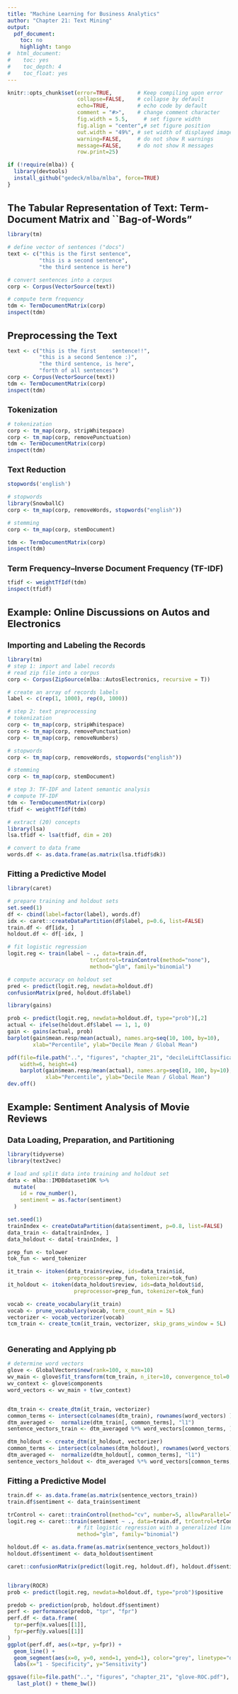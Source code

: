 ```yaml
---
title: "Machine Learning for Business Analytics"
author: "Chapter 21: Text Mining"
output:
  pdf_document:
    toc: no
    highlight: tango
#  html_document:
#    toc: yes
#    toc_depth: 4
#    toc_float: yes
---
```

<style>
h1.title { font-size: 28px; }
h1 { font-size: 22px; }
h2 { font-size: 18px; }
h3 { font-size: 14px; }
h4 { font-size: 12px; }
</style>
```r
knitr::opts_chunk$set(error=TRUE,        # Keep compiling upon error
                      collapse=FALSE,    # collapse by default
                      echo=TRUE,         # echo code by default
                      comment = "#>",    # change comment character
                      fig.width = 5.5,     # set figure width
                      fig.align = "center",# set figure position
                      out.width = "49%", # set width of displayed images
                      warning=FALSE,     # do not show R warnings
                      message=FALSE,     # do not show R messages
                      row.print=25)
```


```r
if (!require(mlba)) {
  library(devtools)
  install_github("gedeck/mlba/mlba", force=TRUE)
}
```

# The Tabular Representation of Text: Term-Document Matrix and ``Bag-of-Words"
```r
library(tm)

# define vector of sentences ("docs")
text <- c("this is the first sentence",
          "this is a second sentence",
          "the third sentence is here")

# convert sentences into a corpus
corp <- Corpus(VectorSource(text))

# compute term frequency
tdm <- TermDocumentMatrix(corp)
inspect(tdm)
```

# Preprocessing the Text
```r
text <- c("this is the first     sentence!!",
          "this is a second Sentence :)",
          "the third sentence, is here",
          "forth of all sentences")
corp <- Corpus(VectorSource(text))
tdm <- TermDocumentMatrix(corp)
inspect(tdm)
```

## Tokenization
```r
# tokenization
corp <- tm_map(corp, stripWhitespace)
corp <- tm_map(corp, removePunctuation)
tdm <- TermDocumentMatrix(corp)
inspect(tdm)
```

## Text Reduction
```r
stopwords('english')
```

```r
# stopwords
library(SnowballC)
corp <- tm_map(corp, removeWords, stopwords("english"))

# stemming
corp <- tm_map(corp, stemDocument)

tdm <- TermDocumentMatrix(corp)
inspect(tdm)
```

## Term Frequency--Inverse Document Frequency (TF-IDF)
```r
tfidf <- weightTfIdf(tdm)
inspect(tfidf)
```

# Example: Online Discussions on Autos and Electronics
## Importing and Labeling the Records
```r
library(tm)
# step 1: import and label records
# read zip file into a corpus
corp <- Corpus(ZipSource(mlba::AutosElectronics, recursive = T))

# create an array of records labels
label <- c(rep(1, 1000), rep(0, 1000))

# step 2: text preprocessing
# tokenization
corp <- tm_map(corp, stripWhitespace)
corp <- tm_map(corp, removePunctuation)
corp <- tm_map(corp, removeNumbers)

# stopwords
corp <- tm_map(corp, removeWords, stopwords("english"))

# stemming
corp <- tm_map(corp, stemDocument)

# step 3: TF-IDF and latent semantic analysis
# compute TF-IDF
tdm <- TermDocumentMatrix(corp)
tfidf <- weightTfIdf(tdm)

# extract (20) concepts
library(lsa)
lsa.tfidf <- lsa(tfidf, dim = 20)

# convert to data frame
words.df <- as.data.frame(as.matrix(lsa.tfidf$dk))
```

## Fitting a Predictive Model
```r
library(caret)

# prepare training and holdout sets
set.seed(1)
df <- cbind(label=factor(label), words.df)
idx <- caret::createDataPartition(df$label, p=0.6, list=FALSE)
train.df <- df[idx, ]
holdout.df <- df[-idx, ]

# fit logistic regression
logit.reg <- train(label ~ ., data=train.df,
                          trControl=trainControl(method="none"),
                          method="glm", family="binomial")

# compute accuracy on holdout set
pred <- predict(logit.reg, newdata=holdout.df)
confusionMatrix(pred, holdout.df$label)
```

```r
library(gains)

prob <- predict(logit.reg, newdata=holdout.df, type="prob")[,2]
actual <- ifelse(holdout.df$label == 1, 1, 0)
gain <- gains(actual, prob)
barplot(gain$mean.resp/mean(actual), names.arg=seq(10, 100, by=10),
        xlab="Percentile", ylab="Decile Mean / Global Mean")
```

```r
pdf(file=file.path("..", "figures", "chapter_21", "decileLiftClassification.pdf"),
    width=6, height=4)
    barplot(gain$mean.resp/mean(actual), names.arg=seq(10, 100, by=10),
            xlab="Percentile", ylab="Decile Mean / Global Mean")
dev.off()
```

# Example: Sentiment Analysis of Movie Reviews
## Data Loading, Preparation, and Partitioning
```r
library(tidyverse)
library(text2vec)

# load and split data into training and holdout set
data <- mlba::IMDBdataset10K %>%
  mutate(
    id = row_number(),
    sentiment = as.factor(sentiment)
  )

set.seed(1)
trainIndex <- createDataPartition(data$sentiment, p=0.8, list=FALSE)
data_train <- data[trainIndex, ]
data_holdout <- data[-trainIndex, ]
```

```r
prep_fun <- tolower
tok_fun <- word_tokenizer

it_train <- itoken(data_train$review, ids=data_train$id,
                   preprocessor=prep_fun, tokenizer=tok_fun)
it_holdout <- itoken(data_holdout$review, ids=data_holdout$id,
                     preprocessor=prep_fun, tokenizer=tok_fun)

vocab <- create_vocabulary(it_train)
vocab <- prune_vocabulary(vocab, term_count_min = 5L)
vectorizer <- vocab_vectorizer(vocab)
tcm_train <- create_tcm(it_train, vectorizer, skip_grams_window = 5L)
```

```r

```

## Generating and Applying pb
```r
# determine word vectors
glove <- GlobalVectors$new(rank=100, x_max=10)
wv_main <- glove$fit_transform(tcm_train, n_iter=10, convergence_tol=0.01, n_threads=8)
wv_context <- glove$components
word_vectors <- wv_main + t(wv_context)
```

```r

```

```r
dtm_train <- create_dtm(it_train, vectorizer)
common_terms <- intersect(colnames(dtm_train), rownames(word_vectors) )
dtm_averaged <-  normalize(dtm_train[, common_terms], "l1")
sentence_vectors_train <- dtm_averaged %*% word_vectors[common_terms, ]

dtm_holdout <- create_dtm(it_holdout, vectorizer)
common_terms <- intersect(colnames(dtm_holdout), rownames(word_vectors) )
dtm_averaged <-  normalize(dtm_holdout[, common_terms], "l1")
sentence_vectors_holdout <- dtm_averaged %*% word_vectors[common_terms, ]
```

## Fitting a Predictive Model
```r
train.df <- as.data.frame(as.matrix(sentence_vectors_train))
train.df$sentiment <- data_train$sentiment

trControl <- caret::trainControl(method="cv", number=5, allowParallel=TRUE)
logit.reg <- caret::train(sentiment ~ ., data=train.df, trControl=trControl,
                      # fit logistic regression with a generalized linear model
                      method="glm", family="binomial")

holdout.df <- as.data.frame(as.matrix(sentence_vectors_holdout))
holdout.df$sentiment <- data_holdout$sentiment

caret::confusionMatrix(predict(logit.reg, holdout.df), holdout.df$sentiment)
```

```r

```

```r
library(ROCR)
prob <- predict(logit.reg, newdata=holdout.df, type="prob")$positive

predob <- prediction(prob, holdout.df$sentiment)
perf <- performance(predob, "tpr", "fpr")
perf.df <- data.frame(
  tpr=perf@x.values[[1]],
  fpr=perf@y.values[[1]]
)
ggplot(perf.df, aes(x=tpr, y=fpr)) +
  geom_line() +
  geom_segment(aes(x=0, y=0, xend=1, yend=1), color="grey", linetype="dashed") +
  labs(x="1 - Specificity", y="Sensitivity")
```

```r
ggsave(file=file.path("..", "figures", "chapter_21", "glove-ROC.pdf"),
   last_plot() + theme_bw())
```

